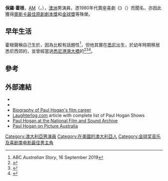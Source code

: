 {{Not|史帝夫·厄文}}
{{NoteTA
|G1=演员
|T=zh-hant:保羅·霍根; zh-hans:保罗·霍根;
}}
{{Infobox person
| name             = {{PAGENAME}}<br/>Paul Hogan
| honorific_suffix = [[澳洲勳章|AM]]
| image            = Royal Charity Concert 1980 (cropped Hogan).jpg
| caption          = 攝於1980年皇家慈善音樂會
| birth_name       = Paul Hogan
| birth_date       = {{Birth date and age|1939|10|8|df=y}}
| birth_place      = [[澳洲|澳洲]][[新南威爾士|新南威爾士]][[悉尼|悉尼]]
| residence        = [[美國|美國]][[加利福尼亞州|加利福尼亞州]][[圣巴巴拉_(加利福尼亚州)|聖芭芭拉]]<ref>{{cite web |url=http://www.propertyobserver.com.au/finding/location/expat-and-international/15578-paul-hogan-lists-malibu-mansion-but-will-keep-santa-barbara.html |title=Paul Hogan lists Malibu mansion but will keep Santa Barbara |first=Jonathan |last=Chancellor |website=Property Observer |accessdate=27 April 2018 |archive-url=https://web.archive.org/web/20200130010637/https://www.propertyobserver.com.au/finding/location/expat-and-international/15578-paul-hogan-lists-malibu-mansion-but-will-keep-santa-barbara.html |archive-date=2020-01-30 |dead-url=yes }}</ref>
| spouse           = Noelene Edwards (1958年–1981年，1982年-1990年)<br/>[[琳達·柯茲羅斯基|琳達·柯茲羅斯基]] (1990年–2014年)<BR><ref>{{cite news | url=http://www.usatoday.com/story/life/people/2013/10/18/crocodile-dundee-paul-hogan-linda-kozlowski-split/3007695/ | work=USA Today | first1=Ann | last1=Oldenburg | title='Croc Dundee' stars Paul Hogan, Linda Kozlowski split | date=18 October 2013 | accessdate=2014-07-25 | archive-date=2017-08-02 | archive-url=https://web.archive.org/web/20170802131600/https://www.usatoday.com/story/life/people/2013/10/18/crocodile-dundee-paul-hogan-linda-kozlowski-split/3007695/ | dead-url=no }}</ref>
| children         = {{Hlist|Lauren|Brett|Scott|Todd|Clay|Chance}}
| occupation       = [[演員|演員]]、笑匠
| years_active     = 1971年至今
| networth         = {{steady}}[[United_States_dollar|US$]]28 百萬 (2015)<ref>{{cite web |url=http://www.realtytoday.com/articles/21033/20150717/paul-hogan-net-worth-crocodile-dundee-sells-padaro-beach-california.htm |title=Paul Hogan Net Worth: Crocodile Dundee Hogan Sells His Padaro Beach, California Home |date=17 July 2015 |website=Realty Today |accessdate=27 April 2018 |archive-date=2020-02-21 |archive-url=https://web.archive.org/web/20200221111946/http://www.realtytoday.com/articles/21033/20150717/paul-hogan-net-worth-crocodile-dundee-sells-padaro-beach-california.htm |dead-url=no }}</ref>
}}
'''保羅·霍根'''，[[澳洲勳章|AM]]（{{lang-en|Paul Hogan}}，{{bd|1939年|10月8日}}），[[澳洲|澳洲]]男演員，憑1980年代賣座喜劇《{{le|鱷魚先生 (電影)|Crocodile Dundee|鱷魚先生}}》（{{lang|en|Crocodile Dundee}}）{{le|鱷魚先生電影系列|Crocodile Dundee (film series)|系列}}而聞名，亦因此獲得[[奧斯卡最佳原創劇本獎|奧斯卡最佳原創劇本獎]]和[[金球獎|金球獎]]等殊榮。

== 早年生活 ==
霍根聲稱自己生於{{link-en|閃電山脊|Lightning Ridge, New South Wales}}，因為比較有話題性<ref>ABC ''Australian Story'', 16 September 2019</ref>，但他其實在[[悉尼|悉尼]]出生，於幼年時期移居悉尼西郊的{{le|格蘭維爾 (新南威爾士州)|Granville, New South Wales|格蘭維爾}}，並曾經當過[[悉尼港灣大橋|悉尼港灣大橋]]的{{le|裝配工人|Rigger (industry)}}<ref>{{cite web |url=http://australia.gov.au/about-australia/australian-story/sydney-harbour-bridge |title=Sydney Harbour Bridge |website=Australian Government |archiveurl=https://web.archive.org/web/20120512054556/http://australia.gov.au/about-australia/australian-story/sydney-harbour-bridge |archivedate=2012-05-12 |accessdate=2020-01-30 |dead-url=no }}</ref><ref>{{cite web |url=http://www.sydneyharbourbridge.info/ |title=Information about the Bridge |website=Sydney Harbour Bridge |accessdate=2020-01-30 |archive-date=2012-02-24 |archive-url=https://www.webcitation.org/65gWez1Su?url=http://www.sydneyharbourbridge.info/ |dead-url=yes }}</ref><ref>{{cite web |url=http://www.australiangeographic.com.au/blogs/ag-blog/2010/10/painting-the-sydney-harbour-bridge/ |title=Painting the Sydney Harbour Bridge |first=Joanna |last=Egan |date=20 October 2010 |website=[[Australian_Geographic|Australian Geographic]] |access-date=2020-01-30 |archive-url=https://web.archive.org/web/20161011103527/http://www.australiangeographic.com.au/blogs/ag-blog/2010/10/painting-the-sydney-harbour-bridge |archive-date=2016-10-11 |dead-url=yes }}</ref>。

== 參考 ==
{{reflist}}

== 外部連結 ==
{{Wikiquote}}
* {{IMDb name|0001357}}
* {{amg name|94623}}
* [http://wwwmcc.murdoch.edu.au/ReadingRoom/film/Croc.html Biography of Paul Hogan's film career] {{Wayback|url=http://wwwmcc.murdoch.edu.au/ReadingRoom/film/Croc.html |date=20200412042204 }}
* [http://laughterlog.com/2009/03/19/paul-hogan/ Laughterlog.com] {{Wayback|url=http://laughterlog.com/2009/03/19/paul-hogan/ |date=20200922130955 }} article with complete list of Paul Hogan Shows
*[https://web.archive.org/web/20160110231811/http://colsearch.nfsa.afc.gov.au/nfsa/search/summary/summary.w3p;adv=yes;group=;groupequals=;page=0;parentid=;query=Number:375155%20%7C%20Number:375164%20%7C%20Number:375158%20%7C%20Number:375172%20%7C%20Number:375173%20%7C%20Number:375156%20%7C%20Number:375163%20%7C%20Number:351533%20%7C%20Number:356050%20%7C%20Number:351854%20%7C%20Number:354833%20%7C%20Number:352706%20%7C%20Number:355973;querytype=;resCount=10 Paul Hogan at the National Film and Sound Archive]
* [https://web.archive.org/web/20120319184950/http://www.pictureaustralia.org/search/paul%20hogan Paul Hogan on Picture Australia]

{{金球獎最佳音樂及喜劇類電影男主角}}

{{Authority control}}

[[Category:澳大利亞男演員|Category:澳大利亞男演員]]
[[Category:在美國的澳大利亞人|Category:在美國的澳大利亞人]]
[[Category:金球奖音乐及喜剧类电影最佳男主角|Category:金球奖音乐及喜剧类电影最佳男主角]]